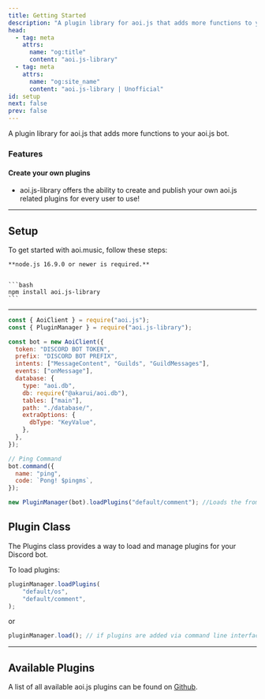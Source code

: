 ```yaml
---
title: Getting Started
description: "A plugin library for aoi.js that adds more functions to your aoi.js bot."
head:
  - tag: meta
    attrs:
      name: "og:title"
      content: "aoi.js-library"
  - tag: meta
    attrs:
      name: "og:site_name"
      content: "aoi.js-library | Unofficial"
id: setup
next: false
prev: false
---
```


A plugin library for aoi.js that adds more functions to your aoi.js bot.

### Features

#### Create your own plugins

- aoi.js-library offers the ability to create and publish your own aoi.js related plugins for every user to use!

---

## Setup

To get started with aoi.music, follow these steps:

    **node.js 16.9.0 or newer is required.**


    ```bash
    npm install aoi.js-library
    ```

---

```javascript title="index.js"
const { AoiClient } = require("aoi.js");
const { PluginManager } = require("aoi.js-library");

const bot = new AoiClient({
  token: "DISCORD BOT TOKEN",
  prefix: "DISCORD BOT PREFIX",
  intents: ["MessageContent", "Guilds", "GuildMessages"],
  events: ["onMessage"],
  database: {
    type: "aoi.db",
    db: require("@akarui/aoi.db"),
    tables: ["main"],
    path: "./database/",
    extraOptions: {
      dbType: "KeyValue",
    },
  },
});

// Ping Command
bot.command({
  name: "ping",
  code: `Pong! $pingms`,
});

new PluginManager(bot).loadPlugins("default/comment"); //Loads the from the default folder ($comment function)
```

## Plugin Class

The Plugins class provides a way to load and manage plugins for your Discord bot.

To load plugins:
```javascript
pluginManager.loadPlugins(
    "default/os",
    "default/comment",
);
```

or

```javascript
pluginManager.load(); // if plugins are added via command line interface
```

---

## Available Plugins

A list of all available aoi.js plugins can be found on [Github](https://github.com/Leref/aoi.js-library/tree/main/plugins).